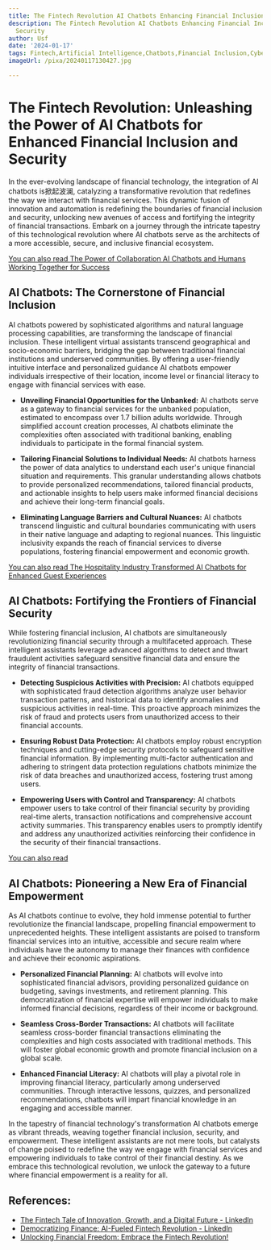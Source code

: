 ```yaml
---
title: The Fintech Revolution AI Chatbots Enhancing Financial Inclusion and Security
description: The Fintech Revolution AI Chatbots Enhancing Financial Inclusion and
  Security
author: Usf
date: '2024-01-17'
tags: Fintech,Artificial Intelligence,Chatbots,Financial Inclusion,Cybersecurity
imageUrl: /pixa/20240117130427.jpg

---
```

# The Fintech Revolution: Unleashing the Power of  AI Chatbots for Enhanced Financial Inclusion and Security

In the ever-evolving landscape of financial technology, the integration of AI chatbots is掀起波澜, catalyzing a transformative  revolution that  redefines the way we interact with financial services. This dynamic  fusion of innovation and automation is redefining the boundaries of  financial inclusion and security, unlocking new avenues of access and fortifying the integrity of financial transactions. Embark on a journey  through the intricate tapestry  of this technological revolution where AI chatbots serve as  the architects of a more  accessible, secure, and inclusive  financial ecosystem.

[You can  also read The Power of Collaboration AI Chatbots and Humans Working Together for Success](The%20Power%20of%20Collaboration%20AI%20Chatbots%20and%20Humans%20Working%20Together%20for%20Success)


## AI Chatbots: The Cornerstone of  Financial Inclusion

AI chatbots powered by sophisticated algorithms  and natural language processing capabilities, are  transforming the landscape of financial inclusion. These intelligent virtual assistants transcend geographical and socio-economic barriers, bridging the gap between traditional financial institutions and  underserved communities. By offering  a  user-friendly intuitive interface and personalized guidance AI chatbots empower individuals irrespective of their location, income level or financial literacy to engage with financial services with ease.

- **Unveiling  Financial Opportunities for the Unbanked:**  AI  chatbots serve as  a gateway to financial services for the unbanked population, estimated to encompass over 1.7 billion adults worldwide. Through simplified account creation processes, AI chatbots  eliminate the complexities often associated with traditional banking, enabling individuals to participate in the  formal financial system.

- **Tailoring Financial Solutions to Individual Needs:** AI chatbots harness the power of data  analytics to understand each user's unique financial situation and requirements. This  granular understanding allows chatbots to provide personalized recommendations,  tailored financial products, and actionable insights to help users make informed financial decisions and  achieve their long-term financial goals.

- **Eliminating Language Barriers and  Cultural  Nuances:** AI chatbots transcend linguistic and cultural  boundaries communicating  with users in  their native language and adapting to regional nuances. This linguistic inclusivity expands  the reach of financial  services to diverse populations, fostering financial empowerment and economic growth.

[You can also read The Hospitality Industry Transformed AI Chatbots  for Enhanced Guest Experiences](The%20Hospitality%20Industry%20Transformed%20AI%20Chatbots%20for%20Enhanced%20Guest%20Experiences)


##  AI Chatbots: Fortifying the Frontiers of  Financial Security

While fostering financial inclusion, AI chatbots are  simultaneously revolutionizing financial security through a multifaceted approach. These intelligent assistants leverage advanced algorithms to detect and thwart fraudulent activities safeguard sensitive financial data and ensure the integrity of financial transactions.

- **Detecting Suspicious Activities with Precision:**  AI chatbots  equipped with sophisticated fraud detection algorithms analyze user  behavior transaction patterns, and historical data to identify anomalies and suspicious activities in real-time. This proactive approach minimizes the risk of fraud and protects users from unauthorized access to their financial accounts.

-  **Ensuring Robust Data Protection:** AI chatbots employ robust encryption techniques and cutting-edge security protocols to safeguard sensitive financial information. By implementing  multi-factor authentication  and adhering to stringent data protection regulations chatbots minimize the risk  of data breaches and unauthorized access, fostering trust among users.

- **Empowering Users with Control and Transparency:** AI  chatbots empower users to take  control of their financial security by providing real-time alerts, transaction notifications and  comprehensive account activity summaries. This transparency enables users to promptly identify and address any unauthorized activities  reinforcing their confidence in the  security of  their financial transactions.

[You can also read ]()


## AI  Chatbots: Pioneering a New Era of Financial Empowerment

As AI chatbots continue to  evolve, they hold  immense potential to  further revolutionize the financial landscape, propelling financial empowerment to unprecedented heights. These intelligent assistants are poised to transform financial services  into an intuitive, accessible and secure realm where individuals  have the autonomy to manage  their finances with confidence  and achieve their economic aspirations.

- **Personalized Financial Planning:** AI chatbots will evolve into sophisticated financial advisors, providing personalized guidance  on budgeting, savings investments,  and retirement  planning. This democratization of financial  expertise will empower individuals to make informed financial decisions, regardless of their income  or background.

- **Seamless Cross-Border Transactions:** AI chatbots will facilitate seamless cross-border financial transactions eliminating the complexities and high costs  associated with traditional methods.  This will foster global economic growth and  promote financial inclusion on a global  scale.

- **Enhanced  Financial Literacy:** AI chatbots  will play a pivotal role in improving financial literacy, particularly  among underserved communities. Through interactive lessons,  quizzes, and personalized recommendations, chatbots will impart financial knowledge in an engaging and accessible manner.

In the  tapestry of financial technology's  transformation AI chatbots emerge as  vibrant threads, weaving together financial inclusion, security, and empowerment. These intelligent assistants  are not mere tools, but catalysts of change poised to redefine the way we engage with financial services and empowering individuals to take control of their financial destiny. As we  embrace this technological revolution, we unlock the gateway to a future where financial empowerment is a reality for all.

## References:
- [The Fintech Tale of Innovation, Growth, and a Digital Future - LinkedIn](https://www.linkedin.com/pulse/revolutionizing-finance-fintech-tale-innovation-growth-m2e6f?trk=organization_guest_main-feed-card_feed-article-content)
- [Democratizing Finance: AI-Fueled Fintech Revolution - LinkedIn](https://www.linkedin.com/pulse/democratizing-finance-ai-fueled-fintech-revolution-gyizer-5kwmf?trk=article-ssr-frontend-pulse_more-articles_related-content-card)
- [Unlocking Financial Freedom: Embrace the Fintech Revolution!](https://medium.com/@realtimemediatech/unlocking-financial-freedom-embrace-the-fintech-revolution-e22c6d71c564)
